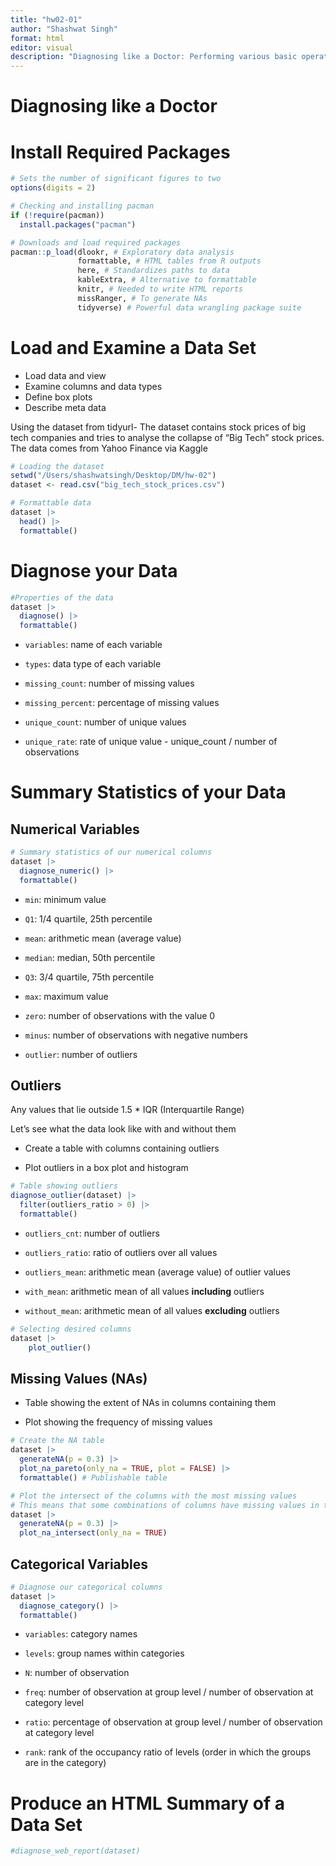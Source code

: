 ```yaml
---
title: "hw02-01"
author: "Shashwat Singh"
format: html
editor: visual
description: "Diagnosing like a Doctor: Performing various basic operations such as identifying summary statistics and outliers in the data."
---
```


# Diagnosing like a Doctor

# Install Required Packages

```r
# Sets the number of significant figures to two
options(digits = 2)

# Checking and installing pacman 
if (!require(pacman))
  install.packages("pacman")

# Downloads and load required packages
pacman::p_load(dlookr, # Exploratory data analysis
               formattable, # HTML tables from R outputs
               here, # Standardizes paths to data
               kableExtra, # Alternative to formattable
               knitr, # Needed to write HTML reports
               missRanger, # To generate NAs
               tidyverse) # Powerful data wrangling package suite
```

# Load and Examine a Data Set

-   Load data and view
-   Examine columns and data types
-   Define box plots
-   Describe meta data

Using the dataset from tidyurl- The dataset contains stock prices of big tech companies and tries to analyse the collapse of "Big Tech" stock prices. The data comes from Yahoo Finance via Kaggle

```r
# Loading the dataset
setwd("/Users/shashwatsingh/Desktop/DM/hw-02")
dataset <- read.csv("big_tech_stock_prices.csv") 

# Formattable data
dataset |>
  head() |>
  formattable()
```

# Diagnose your Data

```r
#Properties of the data
dataset |>
  diagnose() |>
  formattable()
```

-   `variables`: name of each variable

-   `types`: data type of each variable

-   `missing_count`: number of missing values

-   `missing_percent`: percentage of missing values

-   `unique_count`: number of unique values

-   `unique_rate`: rate of unique value - unique_count / number of observations

# Summary Statistics of your Data

## Numerical Variables

```r
# Summary statistics of our numerical columns
dataset |>
  diagnose_numeric() |>
  formattable()
```

-   `min`: minimum value

-   `Q1`: 1/4 quartile, 25th percentile

-   `mean`: arithmetic mean (average value)

-   `median`: median, 50th percentile

-   `Q3`: 3/4 quartile, 75th percentile

-   `max`: maximum value

-   `zero`: number of observations with the value 0

-   `minus`: number of observations with negative numbers

-   `outlier`: number of outliers

## Outliers

Any values that lie outside 1.5 \* IQR (Interquartile Range)

Let's see what the data look like with and without them

-   Create a table with columns containing outliers

-   Plot outliers in a box plot and histogram

```r
# Table showing outliers
diagnose_outlier(dataset) |>
  filter(outliers_ratio > 0) |>
  formattable()
```

-   `outliers_cnt`: number of outliers

-   `outliers_ratio`: ratio of outliers over all values

-   `outliers_mean`: arithmetic mean (average value) of outlier values

-   `with_mean`: arithmetic mean of all values **including** outliers

-   `without_mean`: arithmetic mean of all values **excluding** outliers

```r
# Selecting desired columns 
dataset |>
    plot_outlier()
```

## Missing Values (NAs)

-   Table showing the extent of NAs in columns containing them

-   Plot showing the frequency of missing values

```r
# Create the NA table
dataset |>
  generateNA(p = 0.3) |>
  plot_na_pareto(only_na = TRUE, plot = FALSE) |>
  formattable() # Publishable table
```

```r
# Plot the intersect of the columns with the most missing values
# This means that some combinations of columns have missing values in the same row
dataset |>
  generateNA(p = 0.3) |>
  plot_na_intersect(only_na = TRUE) 
```

## Categorical Variables

```r
# Diagnose our categorical columns
dataset |>
  diagnose_category() |> 
  formattable()
```

-   `variables`: category names

-   `levels`: group names within categories

-   `N`: number of observation

-   `freq`: number of observation at group level / number of observation at category level

-   `ratio`: percentage of observation at group level / number of observation at category level

-   `rank`: rank of the occupancy ratio of levels (order in which the groups are in the category)

# Produce an HTML Summary of a Data Set

```r
#diagnose_web_report(dataset)
```
